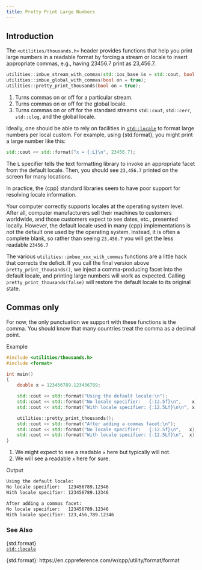 ```yaml
---
title: Pretty Print Large Numbers
---
```


## Introduction

The `<utilities/thousands.h>` header provides functions that help you print large numbers in a readable format by forcing a stream or locale to insert appropriate commas, e.g., having 23456.7 print as 23,456.7.

```cpp
utilities::imbue_stream_with_commas(std::ios_base &s = std::cout, bool on = true); // <1>
utilities::imbue_global_with_commas(bool on = true);                               // <2>
utilities::pretty_print_thousands(bool on = true);                                 // <3>
```
1. Turns commas on or off for a particular stream.
2. Turns commas on or off for the global locale.
3. Turns commas on or off for the standard streams `std::cout`, `std::cerr`, `std::clog`, and the global locale.

Ideally, one should be able to rely on facilities in [`std::locale`] to format large numbers per local custom.
For example, using {std.format}, you might print a large number like this:
```cpp
std::cout << std::format("x = {:L}\n", 23456.7);
```
The `L` specifier tells the text formatting library to invoke an appropriate facet from the default locale.
Then, you should see `23,456.7` printed on the screen for many locations.

In practice, the {cpp}  standard libraries seem to have poor support for resolving locale information.

Your computer correctly supports locales at the operating system level.
After all, computer manufacturers sell their machines to customers worldwide, and those customers expect to see dates, etc., presented locally.
However, the default locale used in many {cpp} implementations is not the default one used by the operating system.
Instead, it is often a complete blank, so rather than seeing `23,456.7` you will get the less readable `23456.7`

The various `utilities::imbue_xxx_with_commas` functions are a little hack that corrects the deficit.
If you call the final version above `pretty_print_thousands()`, we inject a comma-producing facet into the default locale, and printing large numbers will work as expected.
Calling `pretty_print_thousands(false)` will restore the default locale to its original state.

::: {.callout-warning}
# Commas only
For now, the only punctuation we support with these functions is the comma.
You should know that many countries treat the comma as a decimal point.
:::

[Example]{.bt}
```cpp
#include <utilities/thousands.h>
#include <format>

int main()
{
    double x = 123456789.123456789;

    std::cout << std::format("Using the default locale:\n");
    std::cout << std::format("No locale specifier:   {:12.5f}\n",    x);
    std::cout << std::format("With locale specifier: {:12.5Lf}\n\n", x);  // <1>

    utilities::pretty_print_thousands();
    std::cout << std::format("After adding a commas facet:\n");
    std::cout << std::format("No locale specifier:   {:12.5f}\n",   x);
    std::cout << std::format("With locale specifier: {:12.5Lf}\n",  x);   // <2>
}
```
1. We might expect to see a readable `x` here but typically will not.
2. We will see a readable `x` here for sure.

[Output]{.bt}

```sh
Using the default locale:
No locale specifier:   123456789.12346
With locale specifier: 123456789.12346

After adding a commas facet:
No locale specifier:   123456789.12346
With locale specifier: 123,456,789.12346
```

### See Also
{std.format} \
[`std::locale`]

<!-- Some reference link definitions -->
[`std::locale`]:    https://en.cppreference.com/w/cpp/locale/locale
{std.format}:    https://en.cppreference.com/w/cpp/utility/format/format